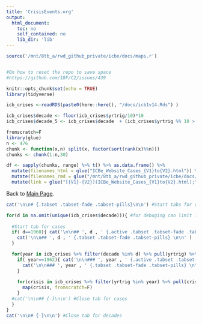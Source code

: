 ```yaml
---
title: 'CrisisEvents.org'
output:
  html_document:
    toc: no
    self_contained: no
    lib_dir: 'lib'
---
```


<style>
    body .main-container {
        max-width: 1500px;
    }
</style>


```r

source('/mnt/8tb_a/rwd_github_private/icbe/docs/maps.r')


#On how to reset the repo to save space
#https://github.com/18F/C2/issues/439

knitr::opts_chunk$set(echo = TRUE)
library(tidyverse)

icb_crises <-readRDS(paste0(here::here(), "/docs/icb1v14.Rds") )

icb_crises$decade <- floor(icb_crises$yrtrig/10)*10
icb_crises$decade_5 <- icb_crises$decade  + (icb_crises$yrtrig %% 10 > 5)*5

fromscratch=F
library(glue)
n <- 476
chunk <- function(x,n) split(x, factor(sort(rank(x)%%n)))
chunks <- chunk(1:n,30)

df <- sapply(chunks, range) %>% t() %>% as.data.frame() %>%
  mutate(filenames_html = glue("ICBe_Website_Cases_{V1}to{V2}.html")) %>%
  mutate(filenames_rmd = glue("/mnt/8tb_a/rwd_github_private/icbe/docs/ICBe_Website_Cases_{V1}to{V2}.rmd")) %>%
  mutate(link = glue("[{V1}-{V2}](ICBe_Website_Cases_{V1}to{V2}.html);"))


```

Back to [Main Page](/index.html). 

```r

cat('\n\n# {.tabset .tabset-fade .tabset-pills}\n\n') #Start tabs for decades

for(d in na.omit(unique(icb_crises$decade))){ #for debuging can limit it to just 2 decades #[1:2]
  
  #Start tab for cases
  if( d==1960){ cat('\n\n## ', d , ' {.active .tabset .tabset-fade .tabset-pills} \n\n') } else {
    cat('\n\n## ', d , ' {.tabset .tabset-fade .tabset-pills} \n\n' )  
  }

  for(year in icb_crises %>% filter(decade %in% d) %>% pull(yrtrig) %>% unique() ) {
    if( year==1962){ cat('\n\n### ', year , ' {.active .tabset .tabset-fade .tabset-pills} \n\n') } else {
      cat('\n\n### ', year , ' {.tabset .tabset-fade .tabset-pills} \n\n' )  
    }  
    
    for(crisis in icb_crises %>% filter(yrtrig %in% year) %>% pull(crisno) ) { 
      map(crisis, fromscratch=F)
    }
  #cat('\n\n## {-}\n\n') #Close tab for cases
  }
}
cat('\n\n# {-}\n\n') #Close tab for decades

```
